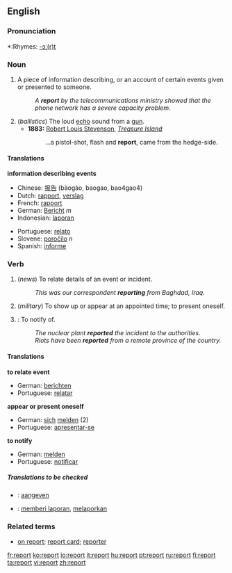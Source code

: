 ==English==

===Pronunciation===
*:Rhymes: [[Rhymes:English:-ɔː(r)t|-ɔː(r)t]]

===Noun===
{{en-noun}}

# A piece of information describing, or an account of certain events given or presented to someone.
#:''A '''report''' by the telecommunications ministry showed that the phone network has a severe capacity problem.''
# (''ballistics'') The loud [[echo]] sound from a [[gun]].
#*'''1883:''' [[w:Robert Louis Stevenson|Robert Louis Stevenson]], ''[[w:Treasure Island|Treasure Island]]''
#*: ...a pistol-shot, flash and '''report''', came from the hedge-side.

====Translations====
'''information describing events'''
{{top}}
*Chinese: [[报告]] (bàogào, baogao, bao4gao4)
*Dutch: [[rapport]], [[verslag]]
*French: [[rapport]]
*German: [[Bericht]] ''m''
*Indonesian: [[laporan]]
{{mid}}
*Portuguese: [[relato]]
*Slovene: [[poročilo]] ''n''
*Spanish: [[informe]]
{{bottom}}

===Verb===
{{en-verb}}

# {{intransitive}} (''news'') To relate details of an event or incident.
#:''This was our correspondent '''reporting''' from Baghdad, Iraq.''
# {{intransitive}} (''military'') To show up or appear at an appointed time; to present oneself.
# {{transitive}}: To notify of.
#:''The nuclear plant '''reported''' the incident to the authorities.''
#:''Riots have been '''reported''' from a remote province of the country.''

====Translations====
'''to relate event'''
{{top}}
*German: [[berichten]]
*Portuguese: [[relatar]]
{{mid}}
{{bottom}}

'''appear or present oneself'''
{{top}}
*German: [[sich]] [[melden]] (2)
*Portuguese: [[apresentar-se]]
{{mid}}
{{bottom}}

'''to notify'''
{{top}}
*German: [[melden]]
*Portuguese: [[notificar]]
{{mid}}
{{bottom}}

=====Translations to be checked=====
{{checktrans}}
*{{ttbc|Dutch}}: [[aangeven]]
*{{ttbc|Indonesian}}: [[memberi laporan]], [[melaporkan]]

===Related terms===
*[[on report]]; [[report card]]; [[reporter]]

[[fr:report]]
[[ko:report]]
[[io:report]]
[[it:report]]
[[hu:report]]
[[pt:report]]
[[ru:report]]
[[fi:report]]
[[ta:report]]
[[vi:report]]
[[zh:report]]
